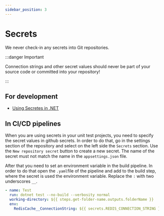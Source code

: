 ```yaml
---
sidebar_position: 3
---
```


# Secrets

We never check-in any secrets into Git repositories.


:::danger Important

Connection strings and other secret values should never be part of your source code or committed into your repository!

:::

## For development

- [Using Secretes in .NET](/docs-internal/conventions/languages/dotnet#Secrets)

## In CI/CD pipelines

When you are using secrets in your unit test projects, you need to specify the secret values in github secrets. In order to do that, go in the settings section of the repository and select on the left side the `Secrets` section. Use the `New repository secret` button to create a new secret. The name of the secret must not match the name in the `appsettings.json` file.

After that you need to set an environment variable in the build pipeline. In order to do that open the `.yaml`file of the pipeline and add to the build step, where the secret is used the environment variable. Replace the `:` with two underscores `__`.

```yaml
- name: Test
  run: dotnet test --no-build --verbosity normal
  working-directory: ${{ steps.get-folder-name.outputs.folderName }}
  env:
    RedisCache__ConnectionString: ${{ secrets.REDIS_CONNECTION_STRING }}
```
